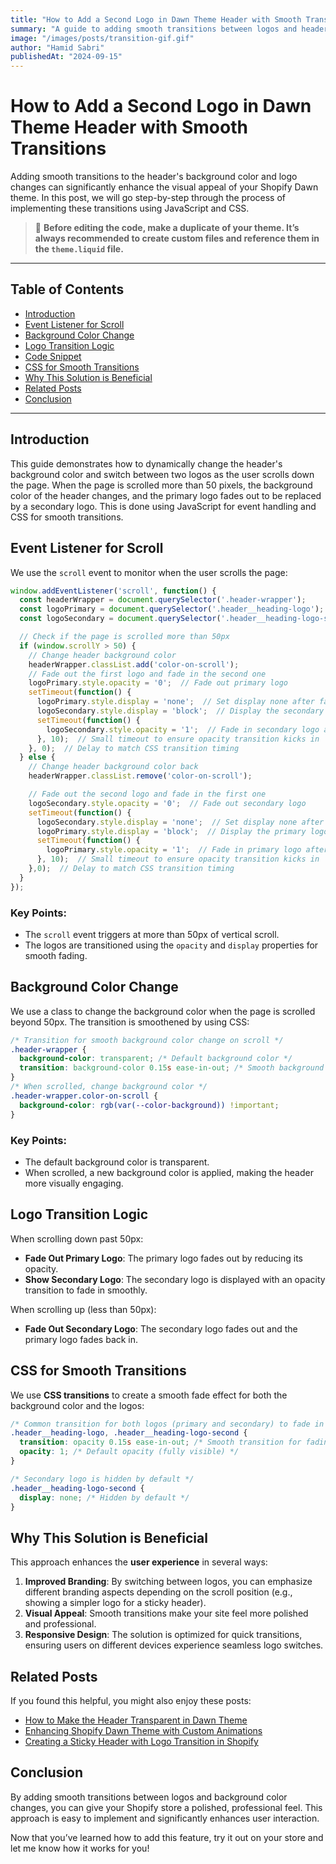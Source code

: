 ```yaml
---
title: "How to Add a Second Logo in Dawn Theme Header with Smooth Transitions"
summary: "A guide to adding smooth transitions between logos and header background color in Shopify's Dawn theme."
image: "/images/posts/transition-gif.gif"
author: "Hamid Sabri"
publishedAt: "2024-09-15"
---
```



# How to Add a Second Logo in Dawn Theme Header with Smooth Transitions

Adding smooth transitions to the header's background color and logo changes can significantly enhance the visual appeal of your Shopify Dawn theme. In this post, we will go step-by-step through the process of implementing these transitions using JavaScript and CSS.

> 📘 **Before editing the code, make a duplicate of your theme. It’s always recommended to create custom files and reference them in the `theme.liquid` file.**

---

## Table of Contents

- [Introduction](#introduction)
- [Event Listener for Scroll](#event-listener-for-scroll)
- [Background Color Change](#background-color-change)
- [Logo Transition Logic](#logo-transition-logic)
- [Code Snippet](#code-snippet)
- [CSS for Smooth Transitions](#css-for-smooth-transitions)
- [Why This Solution is Beneficial](#why-this-solution-is-beneficial)
- [Related Posts](#related-posts)
- [Conclusion](#conclusion)

---

## Introduction

This guide demonstrates how to dynamically change the header's background color and switch between two logos as the user scrolls down the page. When the page is scrolled more than 50 pixels, the background color of the header changes, and the primary logo fades out to be replaced by a secondary logo. This is done using JavaScript for event handling and CSS for smooth transitions.

## Event Listener for Scroll

We use the `scroll` event to monitor when the user scrolls the page:

```javascript
window.addEventListener('scroll', function() {
  const headerWrapper = document.querySelector('.header-wrapper');
  const logoPrimary = document.querySelector('.header__heading-logo');
  const logoSecondary = document.querySelector('.header__heading-logo-second');

  // Check if the page is scrolled more than 50px
  if (window.scrollY > 50) {
    // Change header background color
    headerWrapper.classList.add('color-on-scroll');
    // Fade out the first logo and fade in the second one
    logoPrimary.style.opacity = '0';  // Fade out primary logo
    setTimeout(function() {
      logoPrimary.style.display = 'none';  // Set display none after fading out
      logoSecondary.style.display = 'block';  // Display the secondary logo
      setTimeout(function() {
        logoSecondary.style.opacity = '1';  // Fade in secondary logo after display change
      }, 10);  // Small timeout to ensure opacity transition kicks in
    }, 0);  // Delay to match CSS transition timing
  } else {
    // Change header background color back
    headerWrapper.classList.remove('color-on-scroll');

    // Fade out the second logo and fade in the first one
    logoSecondary.style.opacity = '0';  // Fade out secondary logo
    setTimeout(function() {
      logoSecondary.style.display = 'none';  // Set display none after fading out
      logoPrimary.style.display = 'block';  // Display the primary logo
      setTimeout(function() {
        logoPrimary.style.opacity = '1';  // Fade in primary logo after display change
      }, 10);  // Small timeout to ensure opacity transition kicks in
    },0);  // Delay to match CSS transition timing
  }
});
```

### Key Points:
- The `scroll` event triggers at more than 50px of vertical scroll.
- The logos are transitioned using the `opacity` and `display` properties for smooth fading.

## Background Color Change

We use a class to change the background color when the page is scrolled beyond 50px. The transition is smoothened by using CSS:

```css
/* Transition for smooth background color change on scroll */
.header-wrapper {
  background-color: transparent; /* Default background color */
  transition: background-color 0.15s ease-in-out; /* Smooth background color transition */
}
/* When scrolled, change background color */
.header-wrapper.color-on-scroll {
  background-color: rgb(var(--color-background)) !important;
}
```

### Key Points:
- The default background color is transparent.
- When scrolled, a new background color is applied, making the header more visually engaging.

## Logo Transition Logic

When scrolling down past 50px:
- **Fade Out Primary Logo**: The primary logo fades out by reducing its opacity.
- **Show Secondary Logo**: The secondary logo is displayed with an opacity transition to fade in smoothly.

When scrolling up (less than 50px):
- **Fade Out Secondary Logo**: The secondary logo fades out and the primary logo fades back in.


## CSS for Smooth Transitions

We use **CSS transitions** to create a smooth fade effect for both the background color and the logos:

```css
/* Common transition for both logos (primary and secondary) to fade in and out */
.header__heading-logo, .header__heading-logo-second {
  transition: opacity 0.15s ease-in-out; /* Smooth transition for fading in/out */
  opacity: 1; /* Default opacity (fully visible) */
}

/* Secondary logo is hidden by default */
.header__heading-logo-second {
  display: none; /* Hidden by default */
}
```

## Why This Solution is Beneficial

This approach enhances the **user experience** in several ways:
1. **Improved Branding**: By switching between logos, you can emphasize different branding aspects depending on the scroll position (e.g., showing a simpler logo for a sticky header).
2. **Visual Appeal**: Smooth transitions make your site feel more polished and professional.
3. **Responsive Design**: The solution is optimized for quick transitions, ensuring users on different devices experience seamless logo switches.

## Related Posts

If you found this helpful, you might also enjoy these posts:
- [How to Make the Header Transparent in Dawn Theme](/posts/transparent-header)
- [Enhancing Shopify Dawn Theme with Custom Animations](#)
- [Creating a Sticky Header with Logo Transition in Shopify](#)

## Conclusion

By adding smooth transitions between logos and background color changes, you can give your Shopify store a polished, professional feel. This approach is easy to implement and significantly enhances user interaction.

Now that you’ve learned how to add this feature, try it out on your store and let me know how it works for you!
